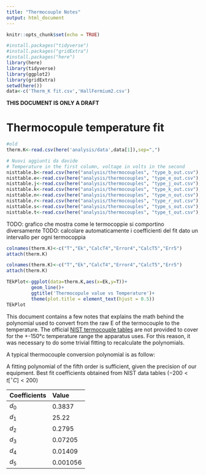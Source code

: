 ```yaml
---
title: "Thermocouple Notes"
output: html_document
---
```


```r
knitr::opts_chunk$set(echo = TRUE)
```


```r
#install.packages("tidyverse")
#install.packages("gridExtra")
#install.packages("here")
library(here)
library(tidyverse)
library(ggplot2)
library(gridExtra)
setwd(here())
data<-c('Therm_K fit.csv','HallFermium2.csv')
```

**THIS DOCUMENT IS ONLY A DRAFT**

# Thermocopule temperature fit

```r
#old
therm.K<-read.csv(here('analysis/data',data[1]),sep=",")

# Nuovi aggiunti da davide
# Temperature in the first column, voltage in volts in the second
nisttable.b<-read.csv(here("analysis/thermocouples", "type_b_out.csv"),sep=",", header=FALSE)
nisttable.e<-read.csv(here("analysis/thermocouples", "type_e_out.csv"),sep=",", header=FALSE)
nisttable.j<-read.csv(here("analysis/thermocouples", "type_j_out.csv"),sep=",", header=FALSE)
nisttable.k<-read.csv(here("analysis/thermocouples", "type_k_out.csv"),sep=",", header=FALSE)
nisttable.n<-read.csv(here("analysis/thermocouples", "type_n_out.csv"),sep=",", header=FALSE)
nisttable.r<-read.csv(here("analysis/thermocouples", "type_r_out.csv"),sep=",", header=FALSE)
nisttable.s<-read.csv(here("analysis/thermocouples", "type_s_out.csv"),sep=",", header=FALSE)
nisttable.t<-read.csv(here("analysis/thermocouples", "type_t_out.csv"),sep=",", header=FALSE)

```


TODO: grafico che mostra come le termocoppie si comportino diversamente
TODO: calcolare automaticamente i coefficienti del fit dato un intervallo per ogni termocoppia



```r
colnames(therm.K)<-c("T","Ek","CalcT4","Error4","CalcT5","Err5")
attach(therm.K)
```


```r
colnames(therm.K)<-c("T","Ek","CalcT4","Error4","CalcT5","Err5")
attach(therm.K)
```


```r
TEkPlot<-ggplot(data=therm.K,aes(x=Ek,y=T))+
         geom_line()+
         ggtitle('Thermocopule value vs Temperature')+
         theme(plot.title = element_text(hjust = 0.5))
TEkPlot
```

This document contains a few notes that explains the math behind the polynomial used to convert from the raw E of the termocouple to the temperature. The official [NIST termocouple tables](https://srdata.nist.gov/its90/download/download.html) are not provided to cover for the +-150°c temperature range the apparatus uses. For this reason, it was necessary to do some trivial fitting to recalculate the polynomials.

A typical thermocouple conversion polynomial is as follow:

\begin{equation}
t_{\text{calc}}=d_0+d_1 E+d_2 E^2+\ldots + d_n E^n
\end{equation}

A fitting polynomial of the fifth order is sufficient, given the precision of our equipment.
Best fit coefficients obtained from NIST data tables ($-200 < t [^{\circ}C]<200$)

| Coefficients | Value |
:--------------|:------|
$d_0$ | 0.3837 |
$d_1$ | 25.22 |
$d_2$ | 0.2795 |
$d_3$ | 0.07205 |
$d_4$ | 0.01409 |
$d_5$ | 0.001056 |

\begin{equation}
T = \beta_0+\beta_1 E + \ldots + \beta_5 E^5
\end{equation}
